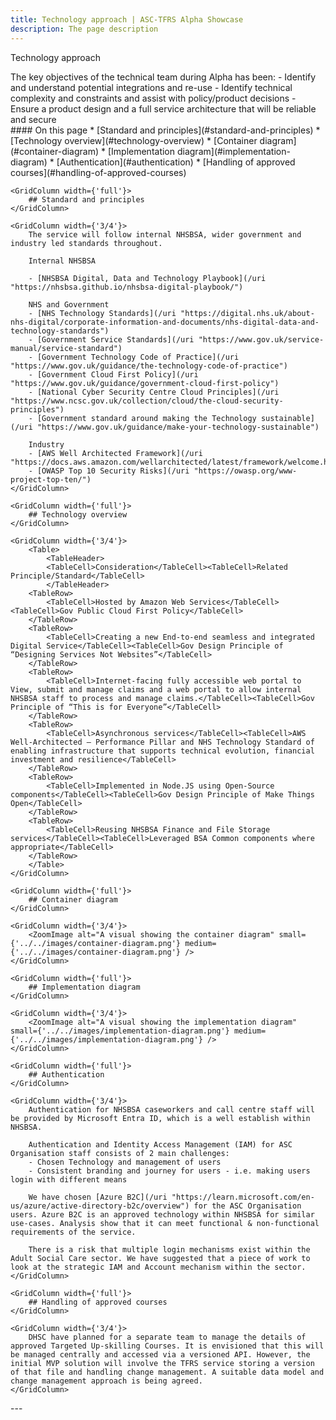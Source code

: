 ```yaml
---
title: Technology approach | ASC-TFRS Alpha Showcase
description: The page description
---
```


<Heading caption='Tech' tag='h1'>Technology approach</Heading>

<GridRow>
<GridColumn width={'2/3'}>
        <LeadParagraph>
        The key objectives of the technical team during Alpha has been:
            - Identify and understand potential integrations and re-use
            - Identify technical complexity and constraints and assist with policy/product decisions
            - Ensure a product design and a full service architecture that will be reliable and secure
        </LeadParagraph>
    </GridColumn>
    <GridColumn width={'1/3'}>
        <nav className="in-page-nav">
            #### On this page
            * [Standard and principles](#standard-and-principles)
            * [Technology overview](#technology-overview)
            * [Container diagram](#container-diagram)
            * [Implementation diagram](#implementation-diagram)
            * [Authentication](#authentication)
            * [Handling of approved courses](#handling-of-approved-courses)
        </nav>
    </GridColumn>
</GridRow>

<GridRow>

    <GridColumn width={'full'}>
        ## Standard and principles
    </GridColumn>

    <GridColumn width={'3/4'}>
        The service will follow internal NHSBSA, wider government and industry led standards throughout. 

        Internal NHSBSA

        - [NHSBSA Digital, Data and Technology Playbook](/uri "https://nhsbsa.github.io/nhsbsa-digital-playbook/")
        
        NHS and Government
        - [NHS Technology Standards](/uri "https://digital.nhs.uk/about-nhs-digital/corporate-information-and-documents/nhs-digital-data-and-technology-standards")
        - [Government Service Standards](/uri "https://www.gov.uk/service-manual/service-standard")
        - [Government Technology Code of Practice](/uri "https://www.gov.uk/guidance/the-technology-code-of-practice")
        - [Government Cloud First Policy](/uri "https://www.gov.uk/guidance/government-cloud-first-policy")
        - [National Cyber Security Centre Cloud Principles](/uri "https://www.ncsc.gov.uk/collection/cloud/the-cloud-security-principles")
        - [Government standard around making the Technology sustainable](/uri "https://www.gov.uk/guidance/make-your-technology-sustainable")

        Industry
        - [AWS Well Architected Framework](/uri "https://docs.aws.amazon.com/wellarchitected/latest/framework/welcome.html")
        - [OWASP Top 10 Security Risks](/uri "https://owasp.org/www-project-top-ten/")
    </GridColumn>

</GridRow>

<GridRow>

    <GridColumn width={'full'}>
        ## Technology overview
    </GridColumn>

    <GridColumn width={'3/4'}>
        <Table>
            <TableHeader>
            <TableCell>Consideration</TableCell><TableCell>Related Principle/Standard</TableCell>
            </TableHeader>
        <TableRow>
            <TableCell>Hosted by Amazon Web Services</TableCell><TableCell>Gov Public Cloud First Policy</TableCell>
        </TableRow>
        <TableRow>
            <TableCell>Creating a new End-to-end seamless and integrated Digital Service</TableCell><TableCell>Gov Design Principle of “Designing Services Not Websites”</TableCell>
        </TableRow>
        <TableRow>
            <TableCell>Internet-facing fully accessible web portal to View, submit and manage claims and a web portal to allow internal NHSBSA staff to process and manage claims.</TableCell><TableCell>Gov Principle of “This is for Everyone”</TableCell>
        </TableRow>
        <TableRow>
            <TableCell>Asynchronous services</TableCell><TableCell>AWS Well-Architected – Performance Pillar and NHS Technology Standard of enabling infrastructure that supports technical evolution, financial investment and resilience</TableCell>
        </TableRow>
        <TableRow>
            <TableCell>Implemented in Node.JS using Open-Source components</TableCell><TableCell>Gov Design Principle of Make Things Open</TableCell>
        </TableRow>
        <TableRow>
            <TableCell>Reusing NHSBSA Finance and File Storage services</TableCell><TableCell>Leveraged BSA Common components where appropriate</TableCell>
        </TableRow>
        </Table>
    </GridColumn>

</GridRow>

<GridRow>

    <GridColumn width={'full'}>
        ## Container diagram
    </GridColumn>

    <GridColumn width={'3/4'}>
        <ZoomImage alt="A visual showing the container diagram" small={'../../images/container-diagram.png'} medium={'../../images/container-diagram.png'} />
    </GridColumn>

</GridRow>

<GridRow>

    <GridColumn width={'full'}>
        ## Implementation diagram
    </GridColumn>

    <GridColumn width={'3/4'}>
        <ZoomImage alt="A visual showing the implementation diagram" small={'../../images/implementation-diagram.png'} medium={'../../images/implementation-diagram.png'} />
    </GridColumn>

</GridRow>

<GridRow>

    <GridColumn width={'full'}>
        ## Authentication
    </GridColumn>

    <GridColumn width={'3/4'}>
        Authentication for NHSBSA caseworkers and call centre staff will be provided by Microsoft Entra ID, which is a well establish within NHSBSA.

        Authentication and Identity Access Management (IAM) for ASC Organisation staff consists of 2 main challenges:
        - Chosen Technology and management of users
        - Consistent branding and journey for users - i.e. making users login with different means

        We have chosen [Azure B2C](/uri "https://learn.microsoft.com/en-us/azure/active-directory-b2c/overview") for the ASC Organisation users. Azure B2C is an approved technology within NHSBSA for similar use-cases. Analysis show that it can meet functional & non-functional requirements of the service.

        There is a risk that multiple login mechanisms exist within the Adult Social Care sector. We have suggested that a piece of work to look at the strategic IAM and Account mechanism within the sector.
    </GridColumn>

</GridRow>

<GridRow>

    <GridColumn width={'full'}>
        ## Handling of approved courses
    </GridColumn>

    <GridColumn width={'3/4'}>
        DHSC have planned for a separate team to manage the details of approved Targeted Up-skilling Courses. It is envisioned that this will be managed centrally and accessed via a versioned API. However, the initial MVP solution will involve the TFRS service storing a version of that file and handling change management. A suitable data model and change management approach is being agreed.
    </GridColumn>

</GridRow>

<GridRow>
    <GridColumn width={'full'}>
        ---
    </GridColumn>
</GridRow>
<GridRow>
    <GridColumn width={'1/2'}>
        <LinkBlock style="prev" url="/design/naming" title="Design" text="Naming our service" />
    </GridColumn>
    <GridColumn width={'1/2'}>
        <LinkBlock style="next" url="/tech/standards" title="Tech" text="Technology standards" />
    </GridColumn>
</GridRow>